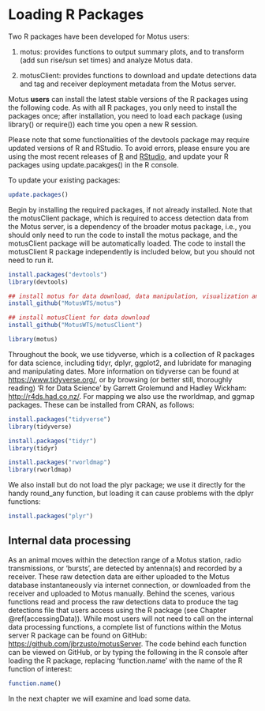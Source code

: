 # Loading R Packages {#loadingPackages}

Two R packages have been developed for Motus users:

1. motus: provides functions to output summary plots, and to transform (add sun rise/sun set times) and analyze Motus data.

2. motusClient: provides functions to download and update detections data and tag and receiver deployment metadata from the Motus server.

Motus **users** can install the latest stable versions of the R packages using the following code. As with all R packages, you only need to install the packages once; after installation, you need to load each package (using library() or require()) each time you open a new R session. 

Please note that some functionalities of the devtools package may require updated versions of R and RStudio. To avoid errors, please ensure you are using the most recent releases of [R](https://www.r-project.org/) and [RStudio](https://www.rstudio.com/products/RStudio/), and update your R packages using update.pacakges() in the R console.

To update your existing packages:

```r

update.packages()                         

```

Begin by installing the required packages, if not already installed. Note that the motusClient package, which is required to access detection data from the Motus server, is a dependency of the broader motus package, i.e., you should only need to run the code to install the motus package, and the motusClient package will be automatically loaded. The code to install the motusClient R package independently is included below, but you should not need to run it.

```r

install.packages("devtools")
library(devtools)

## install motus for data download, data manipulation, visualization and analysis
install_github("MotusWTS/motus")

## install motusClient for data download
install_github("MotusWTS/motusClient")

library(motus)

```

Throughout the book, we use tidyverse, which is a collection of R packages for data science, including tidyr, dplyr, ggplot2, and lubridate for managing and manipulating dates. More information on tidyverse can be found at <https://www.tidyverse.org/>, or by browsing (or better still, thoroughly reading) 'R for Data Science' by Garrett Grolemund and Hadley Wickham: <http://r4ds.had.co.nz/>. For mapping we also use the rworldmap, and ggmap packages.  These can be installed from CRAN, as follows:

```r

install.packages("tidyverse")
library(tidyverse)

install.packages("tidyr")
library(tidyr)

install.packages("rworldmap")
library(rworldmap)

```

We also install but do not load the plyr package; we use it directly for the handy round_any function, but loading it can cause problems with the dplyr functions:

```r

install.packages("plyr")

```

## Internal data processing {#internalProcessing}

As an animal moves within the detection range of a Motus station, radio transmissions, or 'bursts', are detected by antenna(s) and recorded by a receiver. These raw detection data are either uploaded to the Motus database instantaneously via internet connection, or downloaded from the receiver and uploaded to Motus manually. Behind the scenes, various functions read and process the raw detections data to produce the tag detections file that users access using the R package (see Chapter \@ref(accessingData)). While most users will not need to call on the internal data processing functions, a complete list of functions within the Motus server R package can be found on GitHub: <https://github.com/jbrzusto/motusServer>. The code behind each function can be viewed on GitHub, or by typing the following in the R console after loading the R package, replacing 'function.name' with the name of the R function of interest:

```r

function.name() 

```

In the next chapter we will examine and load some data. 
